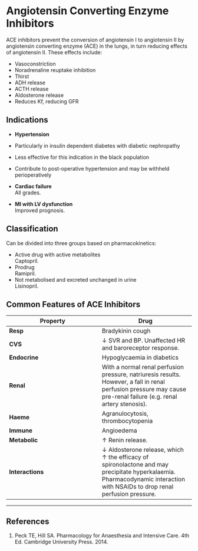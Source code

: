 # Angiotensin Converting Enzyme Inhibitors


ACE inhibitors prevent the conversion of angiotensin I to angiotensin II by angiotensin converting enzyme (ACE) in the lungs, in turn reducing effects of angiotensin II. These effects include:

* Vasoconstriction
* Noradrenaline reuptake inhibition
* Thirst
* ADH release
* ACTH release
* Aldosterone release
* Reduces Kf, reducing GFR

## Indications 

 * **Hypertension**\
  * Particularly in insulin dependent diabetes with diabetic nephropathy
  * Less effective for this indication in the black population
  * Contribute to post-operative hypertension and may be withheld perioperatively
 
 
 * **Cardiac failure**\
All grades.

* **MI with LV dysfunction**\
  Improved prognosis.

## Classification

Can be divided into three groups based on pharmacokinetics:

* Active drug with active metabolites\
Captopril.
* Prodrug\
Ramipril.
* Not metabolised and excreted unchanged in urine\
Lisinopril.

## Common Features of ACE Inhibitors

|Property|Drug
|--|--|
|**Resp**|Bradykinin cough
|**CVS**|↓ SVR and BP. Unaffected HR and baroreceptor response.
|**Endocrine**|Hypoglycaemia in diabetics
|**Renal**|With a normal renal perfusion pressure, natriuresis results. However, a fall in renal perfusion pressure may cause pre-renal failure (e.g. renal artery stenosis).
|**Haeme**|Agranulocytosis, thrombocytopenia
|**Immune**|Angioedema
|**Metabolic**| ↑ Renin release.
|**Interactions**|↓ Aldosterone release, which ↑ the efficacy of spironolactone and may precipitate hyperkalaemia. Pharmacodynamic interaction with NSAIDs to drop renal perfusion pressure.

---

## References

1. Peck TE, Hill SA. Pharmacology for Anaesthesia and Intensive Care. 4th Ed. Cambridge University Press. 2014.\